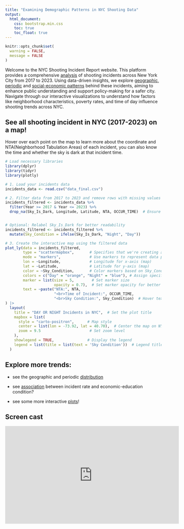 ```yaml
---
title: "Examining Demographic Patterns in NYC Shooting Data"
output: 
  html_document:
    css: bootstrap.min.css
    toc: true
    toc_float: true
---
```



```r
knitr::opts_chunk$set(
  warning = FALSE,  
  message = FALSE   
)
```

Welcome to the NYC Shooting Incident Report website. This platform provides a comprehensive [analysis](Final_Report.html) of shooting incidents across New York City from 2017 to 2023. Using data-driven insights, we explore [geographic, periodic](descriptive_statistics.html) and [social-economic patterns](Poverty_Education.html) behind these incidents, aiming to enhance public understanding and support policy-making for a safer city. Navigate through our interactive visualizations to understand how factors like neighborhood characteristics, poverty rates, and time of day influence shooting trends across NYC.



## See all shooting incident in NYC (2017-2023) on a map!

Hover over each point on the map to learn more about the coordinate and NTA(Neighborhood Tabulation Areas) of each incident, you can also know the time and whether the sky is dark at that incident time.

```r
# Load necessary libraries
library(dplyr)
library(tidyr)
library(plotly)

# 1. Load your incidents data
incidents_data <- read.csv("data_final.csv")

# 2. Filter data from 2017 to 2023 and remove rows with missing values in key columns
incidents_filtered <- incidents_data %>%
  filter(Year >= 2017 & Year <= 2023) %>%
  drop_na(Sky_Is_Dark, Longitude, Latitude, NTA, OCCUR_TIME)  # Ensure essential columns have no NA


# Optional: Relabel Sky_Is_Dark for better readability
incidents_filtered <- incidents_filtered %>%
  mutate(Sky_Condition = ifelse(Sky_Is_Dark, "Night", "Day"))

# 3. Create the interactive map using the filtered data
plot_ly(data = incidents_filtered, 
        type = "scattermapbox",       # Specifies that we're creating a Mapbox scatter plot
        mode = "markers",             # Use markers to represent data points
        lon = ~Longitude,             # Longitude for x-axis (map)
        lat = ~Latitude,              # Latitude for y-axis (map)
        color = ~Sky_Condition,       # Color markers based on Sky_Condition
        colors = c("Day" = "orange", "Night" = "blue"), # Assign specific colors
        marker = list(size = 5,        # Set marker size
                      opacity = 0.7),  # Set marker opacity for better visibility
        text = ~paste("NTA:", NTA,
                      "<br>Time of Incident:", OCCUR_TIME,
                      "<br>Sky Condition:", Sky_Condition)  # Hover text
) |> 
  layout(
    title = "DAY OR NIGHT Incidents in NYC",  # Set the plot title
    mapbox = list(
      style = "carto-positron",      # Map style
      center = list(lon = -73.92, lat = 40.70),  # Center the map on NYC
      zoom = 9.5                      # Set zoom level
    ),
    showlegend = TRUE,               # Display the legend
    legend = list(title = list(text = 'Sky Condition'))  # Legend title
  )

```

## Explore more trends:

* see the geographic and periodic [distribution](descriptive_statistics.html)

* see [association](Poverty_Education.html) between incident rate and economic-education condition?

* see some more interactive [plots](https://zz3309.shinyapps.io/nyc_shooting_incident_shiny_dashboard/)!

## Screen cast 

<iframe width="560" height="315" src="https://www.youtube.com/embed/6y5CqAHxGX0" frameborder="0" allow="accelerometer; autoplay; clipboard-write; encrypted-media; gyroscope; picture-in-picture" allowfullscreen></iframe>